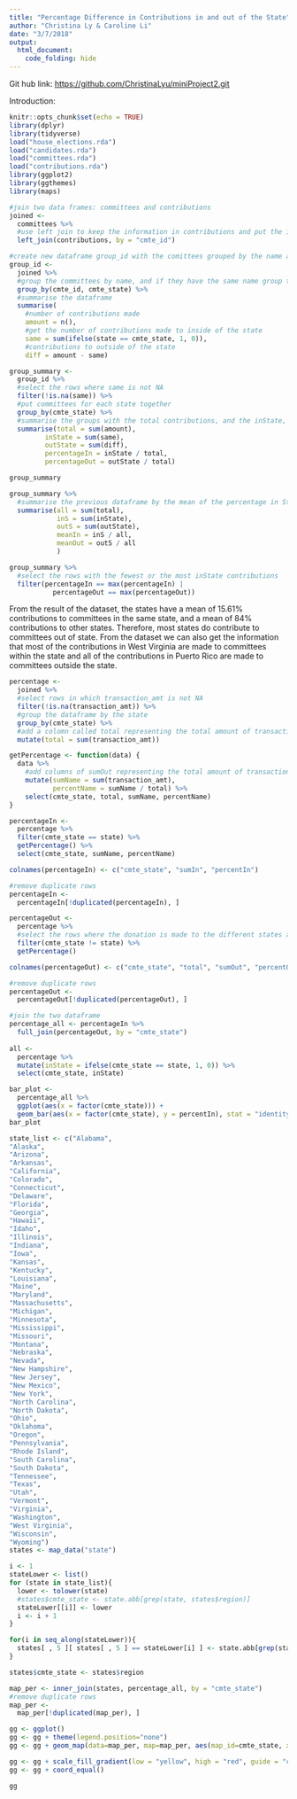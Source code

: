 ```yaml
---
title: "Percentage Difference in Contributions in and out of the State"
author: "Christina Ly & Caroline Li"
date: "3/7/2018"
output: 
  html_document:
    code_folding: hide
---
```


Git hub link: [https://github.com/ChristinaLyu/miniProject2.git](https://github.com/ChristinaLyu/miniProject2.git)

Introduction: 


```r
knitr::opts_chunk$set(echo = TRUE)
library(dplyr)
library(tidyverse)
load("house_elections.rda")
load("candidates.rda")
load("committees.rda")
load("contributions.rda")
library(ggplot2)
library(ggthemes)
library(maps)
```


```r
#join two data frames: committees and contributions
joined <- 
  committees %>%
  #use left join to keep the information in contributions and put the information in committees in the left
  left_join(contributions, by = "cmte_id")

#create new dataframe group_id with the comittees grouped by the name and state
group_id <-
  joined %>%
  #group the committees by name, and if they have the same name group them by their state
  group_by(cmte_id, cmte_state) %>%
  #summarise the dataframe
  summarise(
    #number of contributions made
    amount = n(),
    #get the number of contributions made to inside of the state
    same = sum(ifelse(state == cmte_state, 1, 0)),
    #contributions to outside of the state
    diff = amount - same)


```

```r

group_summary <-
  group_id %>%
  #select the rows where same is not NA
  filter(!is.na(same)) %>%
  #put committees for each state together
  group_by(cmte_state) %>%
  #summarise the groups with the total contributions, and the inState, outState contributions and calculate the percentage
  summarise(total = sum(amount),
         inState = sum(same),
         outState = sum(diff), 
         percentageIn = inState / total, 
         percentageOut = outState / total)

group_summary 

group_summary %>%
  #summarise the previous dataframe by the mean of the percentage in State and out of State
  summarise(all = sum(total),
            inS = sum(inState),
            outS = sum(outState),
            meanIn = inS / all,
            meanOut = outS / all
            )

group_summary %>%
  #select the rows with the fewest or the most inState contributions
  filter(percentageIn == max(percentageIn) | 
           percentageOut == max(percentageOut))
```

From the result of the dataset, the states have a mean of 15.61% contributions to committees in the same state, and a mean of 84% contributions to other states. Therefore, most states do contribute to committees out of state. From the dataset we can also get the information that most of the contributions in West Virginia are made to committees within the state and all of the contributions in Puerto Rico are made to committees outside the state. 

```r
percentage <- 
  joined %>%
  #select rows in which transaction_amt is not NA
  filter(!is.na(transaction_amt)) %>%
  #group the dataframe by the state
  group_by(cmte_state) %>%
  #add a colomn called total representing the total amount of transactions
  mutate(total = sum(transaction_amt))

getPercentage <- function(data) {
  data %>%
    #add columns of sumOut representing the total amount of transaction outside the state and its percentage in the total
    mutate(sumName = sum(transaction_amt),
           percentName = sumName / total) %>%
    select(cmte_state, total, sumName, percentName)
}

percentageIn <- 
  percentage %>%
  filter(cmte_state == state) %>%
  getPercentage() %>%
  select(cmte_state, sumName, percentName)

colnames(percentageIn) <- c("cmte_state", "sumIn", "percentIn")

#remove duplicate rows
percentageIn <- 
  percentageIn[!duplicated(percentageIn), ]

percentageOut <- 
  percentage %>%
  #select the rows where the donation is made to the different states as the committee
  filter(cmte_state != state) %>%
  getPercentage() 

colnames(percentageOut) <- c("cmte_state", "total", "sumOut", "percentOut")

#remove duplicate rows
percentageOut <- 
  percentageOut[!duplicated(percentageOut), ]

#join the two dataframe
percentage_all <- percentageIn %>%
  full_join(percentageOut, by = "cmte_state")
  
all <- 
  percentage %>%
  mutate(inState = ifelse(cmte_state == state, 1, 0)) %>%
  select(cmte_state, inState)
```

```r
bar_plot <- 
  percentage_all %>%
  ggplot(aes(x = factor(cmte_state))) + 
  geom_bar(aes(x = factor(cmte_state), y = percentIn), stat = "identity", fill = "red") 
bar_plot
```


```r
state_list <- c("Alabama",
"Alaska",
"Arizona",
"Arkansas",
"California",
"Colorado",
"Connecticut",
"Delaware",
"Florida",
"Georgia",
"Hawaii",
"Idaho",
"Illinois",
"Indiana",
"Iowa",
"Kansas",
"Kentucky",
"Louisiana",
"Maine",
"Maryland",
"Massachusetts",
"Michigan",
"Minnesota",
"Mississippi",
"Missouri",
"Montana",
"Nebraska",
"Nevada",
"New Hampshire",
"New Jersey",
"New Mexico",
"New York",
"North Carolina",
"North Dakota",
"Ohio",
"Oklahoma",
"Oregon",
"Pennsylvania",
"Rhode Island",
"South Carolina",
"South Dakota",
"Tennessee",
"Texas",
"Utah",
"Vermont",
"Virginia",
"Washington",
"West Virginia",
"Wisconsin",
"Wyoming")
states <- map_data("state")
```

```r
i <- 1
stateLower <- list()
for (state in state_list){
  lower <- tolower(state)
  #states$cmte_state <- state.abb[grep(state, states$region)]
  stateLower[[i]] <- lower
  i <- i + 1
}

for(i in seq_along(stateLower)){
  states[ , 5 ][ states[ , 5 ] == stateLower[i] ] <- state.abb[grep(state_list[i], state.name)]
}

states$cmte_state <- states$region

map_per <- inner_join(states, percentage_all, by = "cmte_state")
#remove duplicate rows
map_per <- 
  map_per[!duplicated(map_per), ]

gg <- ggplot()
gg <- gg + theme(legend.position="none")
gg <- gg + geom_map(data=map_per, map=map_per, aes(map_id=cmte_state, x = long, y = lat, fill=percentIn))

gg <- gg + scale_fill_gradient(low = "yellow", high = "red", guide = "colourbar")
gg <- gg + coord_equal() 

gg
```


